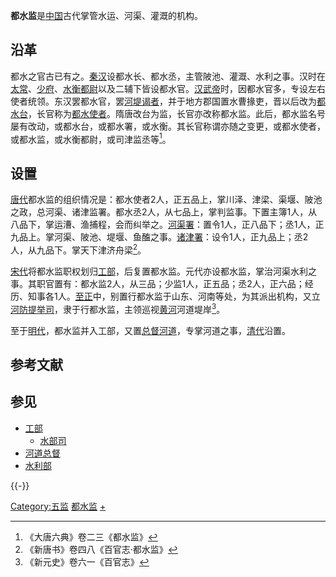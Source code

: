 '''都水监'''是[[中国|中国]]古代掌管水运、河渠、灌溉的机构。

==沿革==
都水之官古已有之。[[秦|秦]][[汉|汉]]设都水长、都水丞，主管陂池、灌溉、水利之事。汉时在[[太常|太常]]、[[少府|少府]]、[[水衡都尉|水衡都尉]]以及二辅下皆设都水官。[[汉武帝|汉武帝]]时，因都水官多，专设左右使者统领。东汉罢都水官，罢[[河堤谒者|河堤谒者]]，并于地方郡国置水曹掾吏，晋以后改为[[都水台|都水台]]，长官称为[[都水使者|都水使者]]。隋唐改台为监，长官亦改称都水监。此后，都水监名号屡有改动，或都水台，或都水署，或水衡。其长官称谓亦随之变更，或都水使者，或都水监，或水衡都尉，或司津监丞等<ref>《大唐六典》卷二三《都水监》</ref>。

==设置==
[[唐代|唐代]]都水监的组织情况是：都水使者2人，正五品上，掌川泽、津梁、渠堰、陂池之政，总河渠、诸津监署。都水丞2人，从七品上，掌判监事。下置主簿1人，从八品下，掌运漕、渔捕程，会而纠举之。[[河渠署|河渠署]]：置令1人，正八品下；丞1人，正九品上。掌河渠、陂池、堤堰、鱼醢之事。[[诸津署|诸津署]]：设令1人，正九品上；丞2人，从九品下。掌天下津济舟梁<ref>《新唐书》卷四八《百官志·都水监》</ref>。

[[宋代|宋代]]将都水监职权划归[[工部|工部]]，后复置都水监。元代亦设都水监，掌治河渠水利之事。其职官置有：都水监2人，从三品；少监1人，正五品；丞2人，正六品；经历、知事各1人。[[至正|至正]]中，别置行都水监于山东、河南等处，为其派出机构，又立[[河防提举司|河防提举司]]，隶于行都水监，主领巡视[[黄河|黄河]]河道堤岸<ref>《新元史》卷六一《百官志》</ref>。

至于[[明代|明代]]，都水监并入工部，又置[[河道总督|总督河道]]，专掌河道之事，[[清代|清代]]沿置。

== 参考文献 ==
{{Reflist|30em}}

== 参见 ==
* [[工部|工部]]
** [[水部司|水部司]]
* [[河道总督|河道总督]]
* [[水利部|水利部]]

{{-}}
{{五监}}
{{唐朝中央官制|nocat}}

[[Category:五监|Category:五监]]
[[Category:都水监|]]
[[Category:中国古代水利工程|+]]